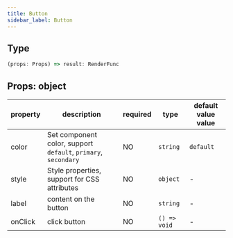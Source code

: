 ```yaml
---
title: Button
sidebar_label: Button
---
```


## Type

```ts
(props: Props) => result: RenderFunc
```

## Props: object

| property | description                                                    | required | type         | default value value |
| -------- | -------------------------------------------------------------- | -------- | ------------ | ------------------- |
| color    | Set component color, support `default`, `primary`, `secondary` | NO       | `string`     | `default`           |
| style    | Style properties, support for CSS attributes                   | NO       | `object`     | -                   |
| label    | content on the button                                          | NO       | `string`     | -                   |
| onClick  | click button                                                   | NO       | `() => void` | -                   |
